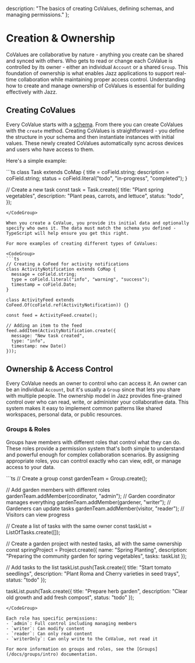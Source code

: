 
  description: "The basics of creating CoValues, defining schemas, and managing permissions."
};

# Creation & Ownership

CoValues are collaborative by nature - anything you create can be shared and synced with others. Who gets to read or change each CoValue is controlled by its owner - either an individual `Account` or a shared `Group`. This foundation of ownership is what enables Jazz applications to support real-time collaboration while maintaining proper access control. Understanding how to create and manage ownership of CoValues is essential for building effectively with Jazz.

## Creating CoValues

Every CoValue starts with a [schema](/docs/schemas/covalues#start-your-app-with-a-schema). From there you can create CoValues with the `create` method. Creating CoValues is straightforward - you define the structure in your schema and then instantiate instances with initial values. These newly created CoValues automatically sync across devices and users who have access to them.

Here's a simple example:

<CodeGroup>
```ts
class Task extends CoMap {
  title = coField.string;
  description = coField.string;
  status = coField.literal("todo", "in-progress", "completed");
}

// Create a new task
const task = Task.create({
  title: "Plant spring vegetables",
  description: "Plant peas, carrots, and lettuce",
  status: "todo",
});
```
</CodeGroup>

When you create a CoValue, you provide its initial data and optionally specify who owns it. The data must match the schema you defined - TypeScript will help ensure you get this right.

For more examples of creating different types of CoValues:

<CodeGroup>
```ts
// Creating a CoFeed for activity notifications
class ActivityNotification extends CoMap {
  message = coField.string;
  type = coField.literal("info", "warning", "success");
  timestamp = coField.Date;
}

class ActivityFeed extends CoFeed.Of(coField.ref(ActivityNotification)) {}

const feed = ActivityFeed.create();

// Adding an item to the feed
feed.addItem(ActivityNotification.create({
  message: "New task created",
  type: "info",
  timestamp: new Date()
}));
```
</CodeGroup>

## Ownership & Access Control

Every CoValue needs an owner to control who can access it. An owner can be an individual `Account`, but it's usually a `Group` since that lets you share with multiple people. The ownership model in Jazz provides fine-grained control over who can read, write, or administer your collaborative data. This system makes it easy to implement common patterns like shared workspaces, personal data, or public resources.

### Groups & Roles

Groups have members with different roles that control what they can do. These roles provide a permission system that's both simple to understand and powerful enough for complex collaboration scenarios. By assigning appropriate roles, you can control exactly who can view, edit, or manage access to your data.

<CodeGroup>
```ts
// Create a group
const gardenTeam = Group.create();

// Add garden members with different roles
gardenTeam.addMember(coordinator, "admin");     // Garden coordinator manages everything
gardenTeam.addMember(gardener, "writer");       // Gardeners can update tasks
gardenTeam.addMember(visitor, "reader");        // Visitors can view progress

// Create a list of tasks with the same owner
const taskList = ListOfTasks.create([]);

// Create a garden project with nested tasks, all with the same ownership
const springProject = Project.create({
  name: "Spring Planting",
  description: "Preparing the community garden for spring vegetables",
  tasks: taskList
});

// Add tasks to the list
taskList.push(Task.create({
  title: "Start tomato seedlings",
  description: "Plant Roma and Cherry varieties in seed trays",
  status: "todo"
});

taskList.push(Task.create({
  title: "Prepare herb garden",
  description: "Clear old growth and add fresh compost",
  status: "todo"
});
```
</CodeGroup>

Each role has specific permissions:
- `admin`: Full control including managing members
- `writer`: Can modify content
- `reader`: Can only read content
- `writerOnly`: Can only write to the CoValue, not read it

For more information on groups and roles, see the [Groups](/docs/groups/intro) documentation.
